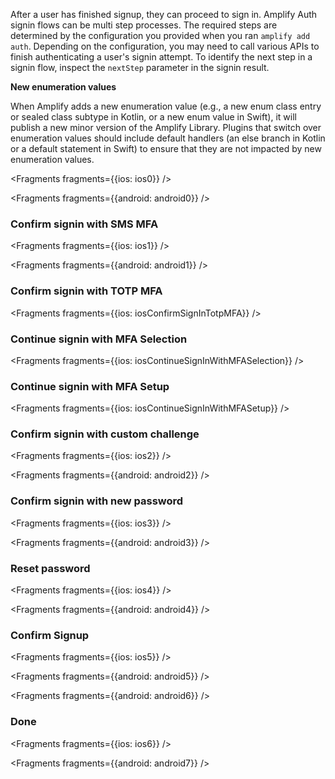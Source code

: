 After a user has finished signup, they can proceed to sign in. Amplify Auth signin flows can be multi step processes. The required steps are determined by the configuration you provided when you ran `amplify add auth`. Depending on the configuration, you may need to call various APIs to finish authenticating a user's signin attempt. To identify the next step in a signin flow, inspect the `nextStep` parameter in the signin result.

<Callout warning>
<b>New enumeration values</b>

When Amplify adds a new enumeration value (e.g., a new enum class entry or sealed class subtype in Kotlin, or a new enum value in Swift), it will publish a new minor version of the Amplify Library. Plugins that switch over enumeration values should include default handlers (an else branch in Kotlin or a default statement in Swift) to ensure that they are not impacted by new enumeration values. 

</Callout>


<Fragments fragments={{ios: ios0}} />


<Fragments fragments={{android: android0}} />

### Confirm signin with SMS MFA


<Fragments fragments={{ios: ios1}} />


<Fragments fragments={{android: android1}} />

### Confirm signin with TOTP MFA


<Fragments fragments={{ios: iosConfirmSignInTotpMFA}} />

### Continue signin with MFA Selection


<Fragments fragments={{ios: iosContinueSignInWithMFASelection}} />

### Continue signin with MFA Setup


<Fragments fragments={{ios: iosContinueSignInWithMFASetup}} />

### Confirm signin with custom challenge


<Fragments fragments={{ios: ios2}} />


<Fragments fragments={{android: android2}} />

### Confirm signin with new password


<Fragments fragments={{ios: ios3}} />


<Fragments fragments={{android: android3}} />

### Reset password


<Fragments fragments={{ios: ios4}} />


<Fragments fragments={{android: android4}} />

### Confirm Signup


<Fragments fragments={{ios: ios5}} />


<Fragments fragments={{android: android5}} />


<Fragments fragments={{android: android6}} />

### Done


<Fragments fragments={{ios: ios6}} />


<Fragments fragments={{android: android7}} />
